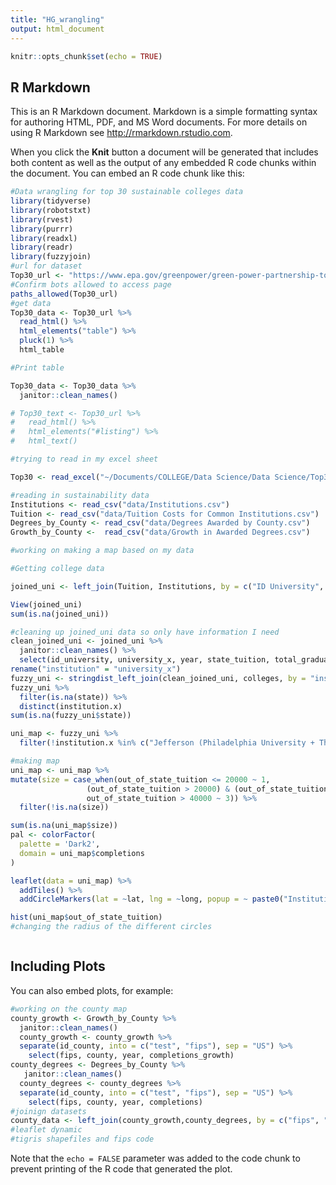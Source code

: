 ```yaml
---
title: "HG_wrangling"
output: html_document
---
```


```r
knitr::opts_chunk$set(echo = TRUE)
```

## R Markdown

This is an R Markdown document. Markdown is a simple formatting syntax for authoring HTML, PDF, and MS Word documents. For more details on using R Markdown see <http://rmarkdown.rstudio.com>.

When you click the **Knit** button a document will be generated that includes both content as well as the output of any embedded R code chunks within the document. You can embed an R code chunk like this:

```r
#Data wrangling for top 30 sustainable colleges data
library(tidyverse)
library(robotstxt) 
library(rvest) 
library(purrr) 
library(readxl)
library(readr)
library(fuzzyjoin)
#url for dataset
Top30_url <- "https://www.epa.gov/greenpower/green-power-partnership-top-30-college-university"
#Confirm bots allowed to access page
paths_allowed(Top30_url)
#get data
Top30_data <- Top30_url %>%
  read_html() %>%
  html_elements("table") %>%
  pluck(1) %>%
  html_table

#Print table

Top30_data <- Top30_data %>%
  janitor::clean_names()

# Top30_text <- Top30_url %>%
#   read_html() %>%
#   html_elements("#listing") %>%
#   html_text()

#trying to read in my excel sheet

Top30 <- read_excel("~/Documents/COLLEGE/Data Science/Data Science/Top30.xlsx")

#reading in sustainability data
Institutions <- read_csv("data/Institutions.csv")
Tuition <- read_csv("data/Tuition Costs for Common Institutions.csv")
Degrees_by_County <- read_csv("data/Degrees Awarded by County.csv")
Growth_by_County <-  read_csv("data/Growth in Awarded Degrees.csv")

#working on making a map based on my data

#Getting college data

joined_uni <- left_join(Tuition, Institutions, by = c("ID University", "Year"))

View(joined_uni)
sum(is.na(joined_uni))

#cleaning up joined_uni data so only have information I need
clean_joined_uni <- joined_uni %>%
  janitor::clean_names() %>%
  select(id_university, university_x, year, state_tuition, total_graduates, out_of_state_tuition, sector, completions) %>%
rename("institution" = "university_x") 
fuzzy_uni <- stringdist_left_join(clean_joined_uni, colleges, by = "institution")
fuzzy_uni %>%
  filter(is.na(state)) %>%
  distinct(institution.x)
sum(is.na(fuzzy_uni$state))

uni_map <- fuzzy_uni %>%
  filter(!institution.x %in% c("Jefferson (Philadelphia University + Thomas Jefferson University)", "Messiah University", "Lyndon State College"))

#making map
uni_map <- uni_map %>%
mutate(size = case_when(out_of_state_tuition <= 20000 ~ 1,
                 (out_of_state_tuition > 20000) & (out_of_state_tuition <= 40000) ~ 2,
                 out_of_state_tuition > 40000 ~ 3)) %>%
  filter(!is.na(size))

sum(is.na(uni_map$size))
pal <- colorFactor(
  palette = 'Dark2',
  domain = uni_map$completions
)

leaflet(data = uni_map) %>% 
  addTiles() %>%
  addCircleMarkers(lat = ~lat, lng = ~long, popup = ~ paste0("Institution: ", institution.x, "\nOut of state tuition: $", out_of_state_tuition), weight = 1,  color=~pal(completions), radius = ~size)

hist(uni_map$out_of_state_tuition)
#changing the radius of the different circles



```

## Including Plots

You can also embed plots, for example:

```r
#working on the county map
county_growth <- Growth_by_County %>%
  janitor::clean_names()
  county_growth <- county_growth %>%
  separate(id_county, into = c("test", "fips"), sep = "US") %>%
    select(fips, county, year, completions_growth)
county_degrees <- Degrees_by_County %>%
   janitor::clean_names()
  county_degrees <- county_degrees %>%
  separate(id_county, into = c("test", "fips"), sep = "US") %>%
    select(fips, county, year, completions)
#joinign datasets
county_data <- left_join(county_growth,county_degrees, by = c("fips", "year"))  
#leaflet dynamic
#tigris shapefiles and fips code

```

Note that the `echo = FALSE` parameter was added to the code chunk to prevent printing of the R code that generated the plot.
